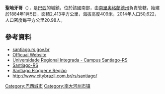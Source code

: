 {{Coord|29|11|30|S|54|52|2|W|display=title}}

'''聖地牙哥'''（{{lang-pt|Santiago}}），是[[巴西|巴西]]的城鎮，位於該國南部，由[[南里奧格蘭德州|南里奧格蘭德州]]負責管轄，始建於1884年1月5日，面積2,413平方公里，海拔高度409米，2014年人口50,622，人口密度每平方公里20.98人。

==參考資料==
*[http://www.santiago.rs.gov.br santiago.rs.gov.br] {{Wayback|url=http://www.santiago.rs.gov.br/ |date=20210125215920 }}
*[http://www.pmsantiago.com.br/ Officual Website] {{Wayback|url=http://www.pmsantiago.com.br/ |date=20160311034104 }}
*[http://www.urisantiago.br/ Universidade Regional Integrada - Campus Santiago-RS] {{Wayback|url=http://www.urisantiago.br/ |date=20210202080819 }}
*[https://web.archive.org/web/20071021145914/http://www.gpstesouro.com/Outros/Santiago.htm Santiago-RS]
*[http://www.santiago.bigflogger.com.br/ Santiago Flogger e Região] {{Wayback|url=http://www.santiago.bigflogger.com.br/ |date=20080828015310 }}
*http://www.citybrazil.com.br/rs/santiago/ {{Wayback|url=http://www.citybrazil.com.br/rs/santiago/ |date=20090627231349 }} {{pt icon}}

{{Brazil-geo-stub}}
{{南里約格朗德州市鎮}}

[[Category:巴西城市|Category:巴西城市]]
[[Category:南大河州市镇|Category:南大河州市镇]]
